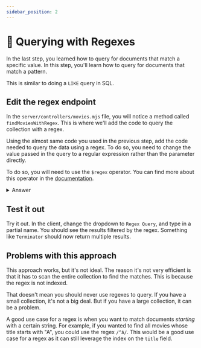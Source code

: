 ```yaml
---
sidebar_position: 2
---
```

# 🦸 Querying with Regexes

In the last step, you learned how to query for documents that match a specific value. In this step, you'll learn how to query for documents that match a pattern.

This is similar to doing a `LIKE` query in SQL.

## Edit the regex endpoint

In the `server/controllers/movies.mjs` file, you will notice a method called `findMoviesWithRegex`. This is where we'll add the code to query the collection with a regex.

Using the almost same code you used in the previous step, add the code needed to query the data using a regex. To do so, you need to change the value passed in the query to a regular expression rather than the parameter directly.

To do so, you will need to use the `$regex` operator. You can find more about this operator in the [documentation](https://www.mongodb.com/docs/manual/reference/operator/query/regex/).

<details>
<summary>Answer</summary>
<div>

```js
  async findMoviesWithRegex(searchTerm) {
    const movies = await collection
      .find({ title: {$regex: new RegExp(searchTerm, "i")} }, {
        title: 1,
        year: 1,
        "imdb.rating": 1,
        fullplot: 1,
        poster: 1,
        released: 1,
        genres: 1
      })
      .limit(20)
      .toArray();
    return movies;
  }
```
</div>
</details>

## Test it out

Try it out. In the client, change the dropdown to `Regex Query`, and type in a partial name. You should see the results filtered by the regex. Something like `Terminator` should now return multiple results.

## Problems with this approach

This approach works, but it's not ideal. The reason it's not very efficient is that it has to scan the entire collection to find the matches. This is because the regex is not indexed.

That doesn't mean you should never use regexes to query. If you have a small collection, it's not a big deal. But if you have a large collection, it can be a problem.

A good use case for a regex is when you want to match documents _starting_ with a certain string. For example, if you wanted to find all movies whose title starts with "A", you could use the regex `/^A/`. This would be a good use case for a regex as it can still leverage the index on the `title` field.
